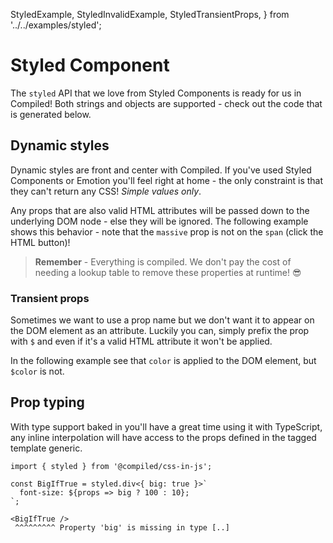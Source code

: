   StyledExample,
  StyledInvalidExample,
  StyledTransientProps,
} from '../../examples/styled';

# Styled Component

The `styled` API that we love from Styled Components is ready for us in Compiled!
Both strings and objects are supported -
check out the code that is generated below.

<StyledExample />

## Dynamic styles

Dynamic styles are front and center with Compiled.
If you've used Styled Components or Emotion you'll feel right at home -
the only constraint is that they can't return any CSS!
_Simple values only_.

Any props that are also valid HTML attributes will be passed down to the underlying DOM node -
else they will be ignored.
The following example shows this behavior - note that the `massive` prop is not on the `span` (click the HTML button)!

<StyledInvalidExample />

> **Remember** - Everything is compiled.
> We don't pay the cost of needing a lookup table to remove these properties at runtime! 😎

### Transient props

Sometimes we want to use a prop name but we don't want it to appear on the DOM element as an attribute.
Luckily you can,
simply prefix the prop with `$` and even if it's a valid HTML attribute it won't be applied.

In the following example see that `color` is applied to the DOM element,
but `$color` is not.

<StyledTransientProps />

## Prop typing

With type support baked in you'll have a great time using it with TypeScript,
any inline interpolation will have access to the props defined in the tagged template generic.

```
import { styled } from '@compiled/css-in-js';

const BigIfTrue = styled.div<{ big: true }>`
  font-size: ${props => big ? 100 : 10};
`;

<BigIfTrue />
 ^^^^^^^^^ Property 'big' is missing in type [..]
```
